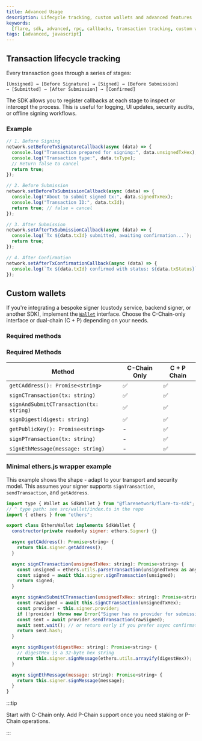 ```yaml
---
title: Advanced Usage
description: Lifecycle tracking, custom wallets and advanced features
keywords:
  [flare, sdk, advanced, rpc, callbacks, transaction tracking, custom wallet]
tags: [advanced, javascript]
---
```


## Transaction lifecycle tracking

Every transaction goes through a series of stages:

```plaintext
[Unsigned] → [Before Signature] → [Signed] → [Before Submission]
→ [Submitted] → [After Submission] → [Confirmed]
```

The SDK allows you to register callbacks at each stage to inspect or intercept the process.
This is useful for logging, UI updates, security audits, or offline signing workflows.

### Example

```javascript
// 1. Before Signing
network.setBeforeTxSignatureCallback(async (data) => {
  console.log("Transaction prepared for signing:", data.unsignedTxHex);
  console.log("Transaction type:", data.txType);
  // Return false to cancel
  return true;
});

// 2. Before Submission
network.setBeforeTxSubmissionCallback(async (data) => {
  console.log("About to submit signed tx:", data.signedTxHex);
  console.log("Transaction ID:", data.txId);
  return true; // false = cancel
});

// 3. After Submission
network.setAfterTxSubmissionCallback(async (data) => {
  console.log(`Tx ${data.txId} submitted, awaiting confirmation...`);
  return true;
});

// 4. After Confirmation
network.setAfterTxConfirmationCallback(async (data) => {
  console.log(`Tx ${data.txId} confirmed with status: ${data.txStatus}`);
});
```

## Custom wallets

If you're integrating a bespoke signer (custody service, backend signer, or another SDK), implement the [`Wallet`](https://github.com/flare-foundation/flare-tx-sdk/blob/HEAD/src/wallet/index.ts) interface.
Choose the C-Chain-only interface or dual-chain (C + P) depending on your needs.

### Required methods

### Required Methods

| Method                                  | C-Chain Only | C + P Chain |
| --------------------------------------- | ------------ | ----------- |
| `getCAddress(): Promise<string>`        | ✅           | ✅          |
| `signCTransaction(tx: string)`          | ✅           | ✅          |
| `signAndSubmitCTransaction(tx: string)` | ✅           | ✅          |
| `signDigest(digest: string)`            | ✅           | ✅          |
| `getPublicKey(): Promise<string>`       | -            | ✅          |
| `signPTransaction(tx: string)`          | -            | ✅          |
| `signEthMessage(message: string)`       | -            | ✅          |

### Minimal ethers.js wrapper example

This example shows the shape - adapt to your transport and security model.
This assumes your signer supports `signTransaction`, `sendTransaction`, and `getAddress`.

```javascript
import type { Wallet as SdkWallet } from "@flarenetwork/flare-tx-sdk";
// ^ type path: see src/wallet/index.ts in the repo
import { ethers } from "ethers";

export class EthersWallet implements SdkWallet {
  constructor(private readonly signer: ethers.Signer) {}

  async getCAddress(): Promise<string> {
    return this.signer.getAddress();
  }

  async signCTransaction(unsignedTxHex: string): Promise<string> {
    const unsigned = ethers.utils.parseTransaction(unsignedTxHex as any);
    const signed = await this.signer.signTransaction(unsigned);
    return signed;
  }

  async signAndSubmitCTransaction(unsignedTxHex: string): Promise<string> {
    const rawSigned = await this.signCTransaction(unsignedTxHex);
    const provider = this.signer.provider;
    if (!provider) throw new Error("Signer has no provider for submission");
    const sent = await provider.sendTransaction(rawSigned);
    await sent.wait(); // or return early if you prefer async confirmation
    return sent.hash;
  }

  async signDigest(digestHex: string): Promise<string> {
    // digestHex is a 32-byte hex string
    return this.signer.signMessage(ethers.utils.arrayify(digestHex));
  }

  async signEthMessage(message: string): Promise<string> {
    return this.signer.signMessage(message);
  }
}
```

:::tip

Start with C-Chain only. Add P-Chain support once you need staking or P-Chain operations.

:::
